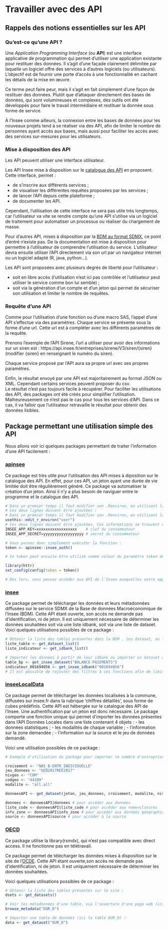 # Travailler avec des API

<!-- ## Tâches concernées et recommandations -->

<!-- Quelques détails sur la tâche dont il s'agit -->

<!-- ::: {.recommandation data-latex=""} -->

<!-- Dire en 4-5 lignes comment il est recommandé de procéder: -->

<!-- * le ou les *package*(*s*) dont l'usage est recommandé; si on recommande plusieurs *packages*, expliquer comment choisir lequel (en fonction de la taille des données, du format...) -->
<!-- * les *packages* dont l'usage est déconseillé;  -->
<!-- * les autres points de méthode essentiels. -->

<!-- ::: -->

## Rappels des notions essentielles sur les API

### Qu'est-ce qu'une API ?

Une *Application Programming Interface* (ou **API**) est une interface applicative de programmation qui permet d'utiliser une application existante pour restituer des données. Il s'agit d'une façade clairement délimitée par laquelle un logiciel offre des services à d'autres logiciels (ou utilisateurs). L'objectif est de fournir une porte d'accès à une fonctionnalité en cachant les détails de la mise en œuvre. 

Ce terme peut faire peur, mais il s'agit en fait simplement d'une façon de restituer des données. Plutôt que d'attaquer directement des bases de données, qui sont volumineuses et complexes, des outils ont été développés pour faire le travail intermédiaire et restituer la donnée sous forme de service.

À l'Insee comme ailleurs, la connexion entre les bases de données pour les nouveaux projets tend à se réaliser via des API, afin de limiter le nombre de personnes ayant accès aux bases, mais aussi pour faciliter les accès avec des services sur-mesures pour les utilisateurs.

### Mise à disposition des API

Les API peuvent utiliser une interface utilisateur.  

Les API Insee mise à disposition sur le [catalogue des API](https://api.insee.fr/catalogue/) en proposent. Cette interface, permet :

- de s'inscrire aux différents services ;
- de visualiser les différentes requêtes proposées par les services ;
- de lancer l'API depuis cette plateforme ;
- de documenter les API.

Cependant, l'utilisation de cette interface ne sera pas utile très longtemps, car l'utilisateur va vite se rendre compte qu'une API s'utilise via un logiciel de traitement pour automatiser un processus ou réaliser du chargement de masse.


Pour d'autres API, mises à disposition par la [BDM au format SDMX](https://www.insee.fr/fr/information/2862759), ce point d'entré n'existe pas. De la documentation est mise à disposition pour permettre à l'utilisateur de comprendre l'utilisation du service. L'utilisateur devra ensuite utiliser l'API directement via son url par un navigateur internet ou un logiciel adapté (R, java, python...).

Les API sont proposées avec plusieurs degrés de liberté pour l'utilisateur :

- soit en libre accès (l'utilisation n'est ici pas contrôlée et l'utilisateur peut utiliser le service comme bon lui semble) ;
- soit via la génération d'un compte et d'un jeton qui permet de sécuriser son utilisation et limiter le nombre de requêtes.

### Requête d'une API

Comme pour l'utilisation d'une fonction ou d'une macro SAS, l'appel d'une API s'effectue via des paramètres. 
Chaque service se présente sous la forme d'une url. Cette url est à compléter avec les différents paramètres de la requête.

Prenons l'exemple de l'API Sirene, l'url a utiliser pour avoir des informations sur un siren est : https://api.insee.fr/entreprises/sirene/V3/siren/{siren} (modifier {siren} en renseignant le numéro du siren).

Chaque service proposé par l'API aura sa propre url avec ses propres paramètres.

Enfin, le résultat envoyé par une API est majoritairement au format JSON ou XML. Cependant certains services peuvent proposer du csv.  
Le résultat n'est pas toujours facile à récupérer. Pour faciliter les utilisations des API, des packages ont été créés pour simplifier l'utilisation. Malheureusement ce n'est pas le cas pour tous les services d'API. Dans ce cas, il va falloir que l'utilisateur retravaille le résultat pour obtenir des données lisibles.

## Package permettant une utilisation simple des API

Nous allons voir ici quelques packages permettant de traiter l'information d'une API facilement :

### [apinsee](https://github.com/InseeFrLab/apinsee)

Ce package est très utile pour l'utilisation des API mises à diposition sur le catalogue des API. En effet, pour ces API, un jeton ayant une durée de vie limitée doit être régulièrement généré. Ce package va automatiser la création d'un jeton. Ainsi il n'y a plus besoin de naviguer entre le programme et le catalogue des API.

```r
# Dans un premier temps il faut modifier son .Renviron, en utilisant la commande usethis::edit_r_environ("user").
# Ces deux lignes doivent être ajoutées : 
# Dans un premier temps il faut modifier son .Renviron, en utilisant la commande :
usethis::edit_r_environ("user")
# Ces deux lignes doivent être ajoutées. Ces informations se trouvent dans la partie clé et jeton d'accès du portail des API : 
INSEE_APP_KEY=xxxxxxxxxxxxxxxxxx    # clef du consommateur
INSEE_APP_SECRET=yyyyyyyyyyyyyyyyyy # secret du consommateur

# Vous pouvez donc simplement exécuter la fonction :
token <- apinsee::insee_auth()

# Ce token peut ensuite être utilisé comme valeur du paramètre token de la fonction httr::config() :

library(httr)
set_config(config(token = token))

# Dès lors, vous pouvez accéder aux API de l’Insee auxquelles votre application a souscrit.

```

### [insee](https://hadrilec.github.io/insee/)

Ce package permet de télécharger les données et leurs métadonnées diffusées sur le service SDMX de la Base de données Macroéconomique de l'Insee (BDM). Cette API étant ouverte, son accès ne demande pas d'identification, ni de jeton. Il est uniquement nécessaire de déterminer les données souhaitées soit via une liste idbank, soit via une liste de dataset. 
Voici quelques utilisations possibles de ce package :



```r
# Obtenir la liste des tables présentes dans la BDM , les dataset, ou la liste des séries proposées, les idbank :
liste_table <- get_dataset_list()
liste_indicateur <- get_idbank_list()

# Importer les données à partir de leur idbank ou importer un dataset à partir de leur identifiant:
table_bp <- get_insee_dataset("BALANCE-PAIEMENTS")
indicateur_001694056 <- get_insee_idbank("001694056")
# Il est possible de rajouter des filtres à ces fonctions afin de limiter le nombre de données importées (filtre sur la période, sur la date de mise à jour, sur les filtres).

```


### [inseeLocalData](https://github.com/InseeFrLab/inseeLocalData)

Ce package permet de télécharger les données localisées à la commune, diffusées sur insee.fr dans la rubrique ‘chiffres détaillés’, sous forme de cubes prédéfinis. Cette API est hébergée sur le catalogue des API de l'Insee. Une authentification par un jeton est donc nécessaire.
Le package comporte une fonction unique qui permet d’importer les données présentes dans l’API Données Locales dans une liste contenant 4 objets :
- les données statistiques ;
- les modalités de chaque variable ;
- l’information sur la zone demandée ;
- l’information sur la source et le jeu de données demandé.

Voici une utilisation possibles de ce package :

```r
# Exemple d'utilisation du package pour importer le nombre d'entreprise et d'établissement en 2017 (en géographie au 01/01/2017) selon l'activité en 5 catégorie et une indicatrice indiquant s'il s'agit d'une entreprise individuelle ou non pour la commune de Nantes:

croisement <- "NA5_B-ENTR_INDIVIDUELLE"
jeu_donnees <- "GEO2017REE2017"
nivgeo <- "COM"
codgeo <- "44109"
modalite <- "all.all"

donneesAPI <- get_dataset(jeton, jeu_donnees, croisement, modalite, nivgeo, codgeo)

donnees <- donneesAPI$donnees # pour accéder aux données
liste_code <- donneesAPI$liste_code # pour accéder aux nomenclatures
info_zone <- donneesAPI$info_zone # pour accéder aux données géographiques
source <- donneesAPI$source # pour accéder à la source

```

### [OECD](https://cran.r-project.org/web/packages/OECD/index.html)

::: {.remarque data-latex=""}

Ce package utilise la library(rsmdx), qui n'est pas compatible avec direct access. Il ne fonctionne pas en télétravail.

:::

Ce package permet de télécharger les données mises à disposition sur le site de l'[OCDE](https://stats.oecd.org/index.aspx?lang=fr). Cette API étant ouverte,son accès ne demande pas d'identification, ni de jeton. Il est uniquement nécessaire de déterminer les données souhaitées. 

Voici quelques utilisations possibles de ce package :

```r
# Obtenir la liste des tables présentes sur le site :
dsets <- get_datasets()

# Voir les métadonnées d'une table, via l'ouverture d'une page web (ici la table DUR_D) :
browse_metadata("DUR_D")

# Importer une table de données (ici la table DUR_D) :
data <- get_dataset("DUR_D")
```
